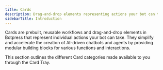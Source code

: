 ```yaml
---
title: Cards
description: Drag-and-drop elements representing actions your bot can take.
sidebarTitle: Introduction
---
```


Cards are prebuilt, reusable workflows and drag-and-drop elements in Botpress that represent individual actions your bot can take. They simplify and accelerate the creation of AI-driven chatbots and agents by providing modular building blocks for various functions and interactions.

This section outlines the different Card categories made available to you through the Card Tray.
